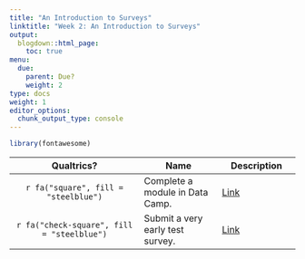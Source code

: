 ```yaml
---
title: "An Introduction to Surveys"
linktitle: "Week 2: An Introduction to Surveys"
output:
  blogdown::html_page:
    toc: true
menu:
  due:
    parent: Due?
    weight: 2
type: docs
weight: 1
editor_options: 
  chunk_output_type: console
---
```


```r
library(fontawesome)
```


Qualtrics? | Name | Description
:---: | --- | --- |
`r fa("square", fill = "steelblue")` | Complete a module in Data Camp.  |  [Link](/lesson/02-lesson/#data-camp-1)
`r fa("check-square", fill = "steelblue")` | Submit a very early test survey.  |  [Link](/assignment/02-assignment/#qualtrics-1)

